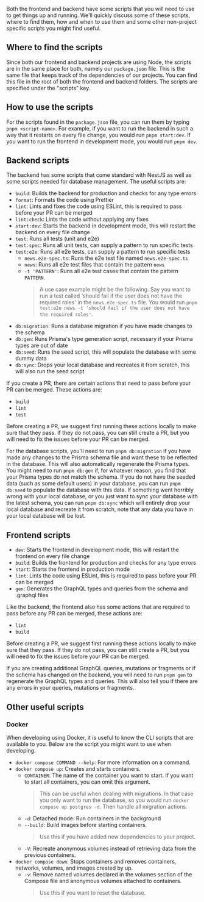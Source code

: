 Both the frontend and backend have some scripts that you will need to use to get things up and running. We'll quickly discuss some of these scripts, where to find them, how and when to use them and some other non-project specific scripts you might find useful.

## Where to find the scripts

Since both our frontend and backend projects are using Node, the scripts are in the same place for both, namely our `package.json` file. This is the same file that keeps track of the dependencies of our projects. You can find this file in the root of both the frontend and backend folders. The scripts are specified under the "scripts" key.

## How to use the scripts

For the scripts found in the `package.json` file, you can run them by typing `pnpm <script-name>`. For example, if you want to run the backend in such a way that it restarts on every file change, you would run `pnpm start:dev`. If you want to run the frontend in development mode, you would run `pnpm dev`.

## Backend scripts

The backend has some scripts that come standard with NestJS as well as some scripts needed for database management. The useful scripts are:
- `build`: Builds the backend for production and checks for any type errors
- `format`: Formats the code using Prettier
- `lint`: Lints and fixes the code using ESLint, this is required to pass before your PR can be merged
- `lint:check`: Lints the code without applying any fixes
- `start:dev`: Starts the backend in development mode, this will restart the backend on every file change
- `test`: Runs all tests (unit and e2e)
- `test:spec`: Runs all unit tests, can supply a pattern to run specific tests
- `test:e2e`: Runs all e2e tests, can supply a pattern to run specific tests
   - `news.e2e-spec.ts`: Runs the e2e test file named `news.e2e-spec.ts`
   - `news`: Runs all e2e test files that contain the pattern `news`
   - `-t 'PATTERN'`: Runs all e2e test cases that contain the pattern `PATTERN`.
        > A use case example might be the following. Say you want to run a test called 'should fail if the user does not have the required roles' in the `news.e2e-spec.ts` file. You would run `pnpm test:e2e news -t 'should fail if the user does not have the required roles'`.
- `db:migration`: Runs a database migration if you have made changes to the schema
- `db:gen`: Runs Prisma's type generation script, necessary if your Prisma types are out of date
- `db:seed`: Runs the seed script, this will populate the database with some dummy data
- `db:sync`: Drops your local database and recreates it from scratch, this will also run the seed script

If you create a PR, there are certain actions that need to pass before your PR can be merged. These actions are:
- `build`
- `lint`
- `test`

Before creating a PR, we suggest first running these actions locally to make sure that they pass. If they do not pass, you can still create a PR, but you will need to fix the issues before your PR can be merged.

For the database scripts, you'll need to run `pnpm db:migration` if you have made any changes to the Prisma schema file and want these to be reflected in the database. This will also automatically regenerate the Prisma types. You might need to run `pnpm db:gen` if, for whatever reason, you find that your Prisma types do not match the schema. If you do not have the seeded data (such as some default users) in your database, you can run `pnpm db:seed` to populate the database with this data. If something went horribly wrong with your local database, or you just want to sync your database with the latest schema, you can run `pnpm db:sync` which will entirely drop your local database and recreate it from scratch, note that any data you have in your local database will be lost.

## Frontend scripts

- `dev`: Starts the frontend in development mode, this will restart the frontend on every file change
- `build`: Builds the frontend for production and checks for any type errors
- `start`: Starts the frontend in production mode
- `lint`: Lints the code using ESLint, this is required to pass before your PR can be merged
- `gen`: Generates the GraphQL types and queries from the schema and .graphql files

Like the backend, the frontend also has some actions that are required to pass before any PR can be merged, these actions are:
- `lint`
- `build`

Before creating a PR, we suggest first running these actions locally to make sure that they pass. If they do not pass, you can still create a PR, but you will need to fix the issues before your PR can be merged.

If you are creating additional GraphQL queries, mutations or fragments or if the schema has changed on the backend, you will need to run `pnpm gen` to regenerate the GraphQL types and queries. This will also tell you if there are any errors in your queries, mutations or fragments.

## Other useful scripts

### Docker

When developing using Docker, it is useful to know the CLI scripts that are available to you. Below are the script you might want to use when developing.

- `docker compose COMMAND --help`: For more information on a command.
- `docker compose up`: Creates and starts containers.
  - `CONTAINER`: The name of the container you want to start. If you want to start all containers, you can omit this argument.
    > This can be useful when dealing with migrations. In that case you only want to run the database, so you would run `docker compose up postgres -d`. Then handle all migration actions.
  - `-d`: Detached mode: Run containers in the background
  - `--build`: Build images before starting containers.
    > Use this if you have added new dependencies to your project.
  - `-V`: Recreate anonymous volumes instead of retrieving data from the previous containers.
- `docker compose down`: Stops containers and removes containers, networks, volumes, and images created by up.
  - `-v`: Remove named volumes declared in the volumes section of the Compose file and anonymous volumes attached to containers.
    > Use this if you want to reset the database.
